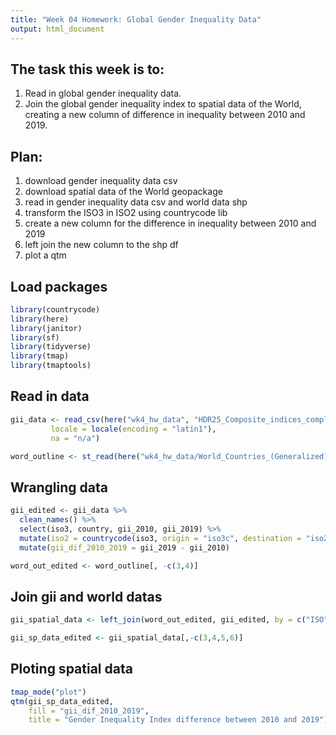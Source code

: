 ```yaml
---
title: "Week 04 Homework: Global Gender Inequality Data"
output: html_document
---
```


## The task this week is to:

1) Read in global gender inequality data.
2) Join the global gender inequality index to spatial data of the World, creating a new column of difference in inequality between 2010 and 2019.

## Plan: 

1) download gender inequality data csv
2) download spatial data of the World geopackage 
3) read in gender inequality data csv and world data shp
4) transform the ISO3 in ISO2 using countrycode lib
5) create a new column for the difference in inequality between 2010 and 2019
6) left join the new column to the shp df  
7) plot a qtm

## Load packages

```r
library(countrycode)
library(here)
library(janitor)
library(sf)
library(tidyverse)
library(tmap)
library(tmaptools)
```

## Read in data

```r
gii_data <- read_csv(here("wk4_hw_data", "HDR25_Composite_indices_complete_time_series.csv"),
         locale = locale(encoding = "latin1"),
         na = "n/a")

word_outline <- st_read(here("wk4_hw_data/World_Countries_(Generalized)_-573431906301700955", "World_Countries_Generalized.shp"))
```

## Wrangling data

```r
gii_edited <- gii_data %>% 
  clean_names() %>% 
  select(iso3, country, gii_2010, gii_2019) %>% 
  mutate(iso2 = countrycode(iso3, origin = "iso3c", destination = "iso2c")) %>% 
  mutate(gii_dif_2010_2019 = gii_2019 - gii_2010)

word_out_edited <- word_outline[, -c(3,4)] 
```

## Join gii and world datas

```r
gii_spatial_data <- left_join(word_out_edited, gii_edited, by = c("ISO" = "iso2"))

gii_sp_data_edited <- gii_spatial_data[,-c(3,4,5,6)]
```

## Ploting spatial data

```r
tmap_mode("plot")
qtm(gii_sp_data_edited,
    fill = "gii_dif_2010_2019",
    title = "Gender Inequality Index difference between 2010 and 2019")
```